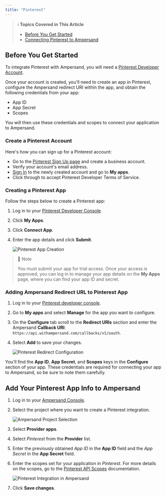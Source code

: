 ```yaml
---
title: "Pinterest"
---
```


> ℹ️ **Topics Covered in This Article**
>
> - [Before You Get Started](#before-you-get-started)  
> - [Connecting Pinterest to Ampersand](#connecting-pinterest-to-ampersand)

## Before You Get Started

To integrate Pinterest with Ampersand, you will need a [Pinterest Developer Account](https://developers.pinterest.com/).

Once your account is created, you'll need to create an app in Pinterest, configure the Ampersand redirect URI within the app, and obtain the following credentials from your app:

- App ID
- App Secret
- Scopes

You will then use these credentials and scopes to connect your application to Ampersand.

### Create a Pinterest Account

Here's how you can sign up for a Pinterest account:

- Go to the [Pinterest Sign Up page](https://www.pinterest.com/join/) and create a business account.
- Verify your account's email address. 
- [Sign In](https://developers.pinterest.com/) to the newly created account and go to **My apps**.
- Click through to accept Pinterest Developer Terms of Service.

### Creating a Pinterest App

Follow the steps below to create a Pinterest app:

1. Log in to your [Pinterest Developer Console](https://developers.pinterest.com/).
2. Click **My Apps**.
3. Click **Connect App**.
4. Enter the app details and click **Submit**.

   ![Pinterest App Creation](/images/1cd5402-pinterest1.gif)

> 📔 Note
>
> You must submit your app for trial access. Once your access is approved, you can log in to manage your app details on the **My Apps** page, where you can find your app ID and secret.

### Adding Ampersand Redirect URL to Pinterest App

1. Log in to your [Pinterest developer console](https://developers.pinterest.com/).
2. Go to **My apps** and select **Manage** for the app you want to configure.
3. On the **Configure** tab scroll to the **Redirect URIs** section and enter the Ampersand **Callback URI**: `https://api.withampersand.com/callbacks/v1/oauth`.
4. Select **Add** to save your changes.

   ![Pinterest Redirect Configuration](/images/0f94f77-pinterest2.gif)

You'll find the **App ID**, **App Secret**, and **Scopes** keys in the **Configure** section of your app. These credentials are required for connecting your app to Ampersand, so be sure to note them carefully.

## Add Your Pinterest App Info to Ampersand

1. Log in to your [Ampersand Console](https://console.withampersand.com).
2. Select the project where you want to create a Pinterest integration.

   ![Ampersand Project Selection](/images/dd47b7a-Ampersand.png)

3. Select **Provider apps**.
4. Select _Pinterest_ from the **Provider** list.
5. Enter the previously obtained _App ID_ in the **App ID** field and the _App Secret_ in the **App Secret** field.
6. Enter the scopes set for your application in _Pinterest_. For more details on the scopes, go to the [Pinterest API Scopes](https://developers.pinterest.com/docs/getting-started/authentication-and-scopes/) documentation.

   ![Pinterest Integration in Ampersand](/images/5acff64-pinterest3.gif)

7. Click **Save changes**.
